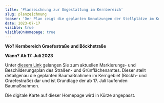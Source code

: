 ```yaml
---
title: 'Planzeichnung zur Umgestaltung im Kernbereich'
slug: planzeichnung
teaser: 'Der Plan zeigt die geplanten Umnutzungen der Stellplätze im Kernbereich'
date: 2023-07-17
visible: true
visibleOnHomepage: true
---
```


**Wo? Kernbereich Graefestraße und Böckhstraße**

**Wann? Ab 17. Juli 2023**

Unter [diesem Link](../Detailplan_Kerngebiet_Projekt_Graefekiez.pdf) gelangen Sie zum aktuellen Markierungs- und Beschilderungsplan des Straßen- und Grünflächenamtes. Dieser stellt detailgenau die geplanten Baumaßnahmen im Kerngebiet (Böckh- und Graefestraße) dar und ist Grundlage der ab 17. Juli laufenden Baumaßnahmen.

Die digitale Karte auf dieser Homepage wird in Kürze angepasst.

